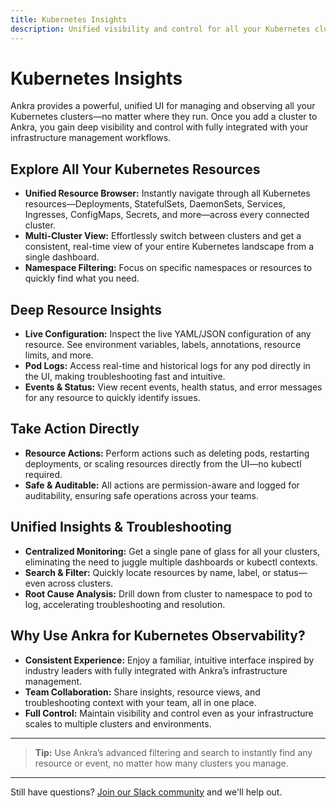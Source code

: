 ```yaml
---
title: Kubernetes Insights
description: Unified visibility and control for all your Kubernetes clusters in Ankra
---
```


# Kubernetes Insights

Ankra provides a powerful, unified UI for managing and observing all your Kubernetes clusters—no matter where they run. Once you add a cluster to Ankra, you gain deep visibility and control with fully integrated with your infrastructure management workflows.

## Explore All Your Kubernetes Resources

- **Unified Resource Browser:** Instantly navigate through all Kubernetes resources—Deployments, StatefulSets, DaemonSets, Services, Ingresses, ConfigMaps, Secrets, and more—across every connected cluster.
- **Multi-Cluster View:** Effortlessly switch between clusters and get a consistent, real-time view of your entire Kubernetes landscape from a single dashboard.
- **Namespace Filtering:** Focus on specific namespaces or resources to quickly find what you need.

## Deep Resource Insights

- **Live Configuration:** Inspect the live YAML/JSON configuration of any resource. See environment variables, labels, annotations, resource limits, and more.
- **Pod Logs:** Access real-time and historical logs for any pod directly in the UI, making troubleshooting fast and intuitive.
- **Events & Status:** View recent events, health status, and error messages for any resource to quickly identify issues.

## Take Action Directly

- **Resource Actions:** Perform actions such as deleting pods, restarting deployments, or scaling resources directly from the UI—no kubectl required.
- **Safe & Auditable:** All actions are permission-aware and logged for auditability, ensuring safe operations across your teams.

## Unified Insights & Troubleshooting

- **Centralized Monitoring:** Get a single pane of glass for all your clusters, eliminating the need to juggle multiple dashboards or kubectl contexts.
- **Search & Filter:** Quickly locate resources by name, label, or status—even across clusters.
- **Root Cause Analysis:** Drill down from cluster to namespace to pod to log, accelerating troubleshooting and resolution.

## Why Use Ankra for Kubernetes Observability?

- **Consistent Experience:** Enjoy a familiar, intuitive interface inspired by industry leaders with fully integrated with Ankra’s infrastructure management.
- **Team Collaboration:** Share insights, resource views, and troubleshooting context with your team, all in one place.
- **Full Control:** Maintain visibility and control even as your infrastructure scales to multiple clusters and environments.

---

> **Tip:** Use Ankra’s advanced filtering and search to instantly find any resource or event, no matter how many clusters you manage.

---

Still have questions? [Join our Slack community](https://ankra.io/slack) and we'll help out.